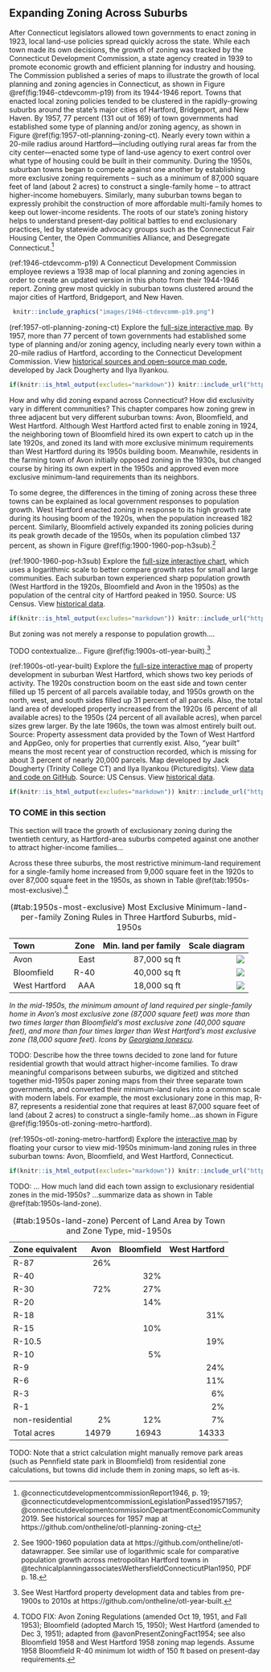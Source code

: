 ## Expanding Zoning Across Suburbs {- #expanding-zoning}

After Connecticut legislators allowed town governments to enact zoning in 1923, local land-use policies spread quickly across the state. While each town made its own decisions, the growth of zoning was tracked by the Connecticut Development Commission, a state agency created in 1939 to promote economic growth and efficient planning for industry and housing. The Commission published a series of maps to illustrate the growth of local planning and zoning agencies in Connecticut, as shown in Figure \@ref(fig:1946-ctdevcomm-p19) from its 1944-1946 report. Towns that enacted local zoning policies tended to be clustered in the rapidly-growing suburbs around the state's major cities of Hartford, Bridgeport, and New Haven. By 1957, 77 percent (131 out of 169) of town governments had established some type of planning and/or zoning agency, as shown in Figure \@ref(fig:1957-otl-planning-zoning-ct). Nearly every town within a 20-mile radius around Hartford---including outlying rural areas far from the city center---enacted some type of land-use agency to exert control over what type of housing could be built in their community. During the 1950s, suburban towns began to compete against one another by establishing more exclusive zoning requirements – such as a minimum of 87,000 square feet of land (about 2 acres) to construct a single-family home – to attract higher-income homebuyers. Similarly, many suburban towns began to expressly prohibit the construction of more affordable multi-family homes to keep out lower-income residents. The roots of our state’s zoning history helps to understand present-day political battles to end exclusionary practices, led by statewide advocacy groups such as the Connecticut Fair Housing Center, the Open Communities Alliance, and Desegregate Connecticut.^[@connecticutdevelopmentcommissionReport1946, p. 19; @connecticutdevelopmentcommissionLegislationPassed19571957; @connecticutdevelopmentcommissionDepartmentEconomicCommunity2019. See historical sources for 1957 map at https://github.com/ontheline/otl-planning-zoning-ct]

(ref:1946-ctdevcomm-p19) A Connecticut Development Commission employee reviews a 1938 map of local planning and zoning agencies in order to create an updated version in this photo from their 1944-1946 report. Zoning grew most quickly in suburban towns clustered around the major cities of Hartford, Bridgeport, and New Haven.

```r
 knitr::include_graphics("images/1946-ctdevcomm-p19.png")
```

(ref:1957-otl-planning-zoning-ct) Explore the [full-size interactive map](https://ontheline.github.io/otl-planning-zoning-ct/). By 1957, more than 77 percent of town governments had established some type of planning and/or zoning agency, including nearly every town within a 20-mile radius of Hartford, according to the Connecticut Development Commission. View [historical sources and open-source map code](https://github.com/ontheline/otl-planning-zoning-ct/), developed by Jack Dougherty and Ilya Ilyankou.

```r
if(knitr::is_html_output(excludes="markdown")) knitr::include_url("https://ontheline.github.io/otl-planning-zoning-ct/") else knitr::include_graphics("images/1957-otl-planning-zoning-ct.png")
```

How and why did zoning expand across Connecticut? How did exclusivity vary in different communities? This chapter compares how zoning grew in three adjacent but very different suburban towns: Avon, Bloomfield, and West Hartford. Although West Hartford acted first to enable zoning in 1924, the neighboring town of Bloomfield hired its own expert to catch up in the late 1920s, and zoned its land with more exclusive minimum requirements than West Hartford during its 1950s building boom. Meanwhile, residents in the farming town of Avon initially opposed zoning in the 1930s, but changed course by hiring its own expert in the 1950s and approved even more exclusive minimum-land requirements than its neighbors.

To some degree, the differences in the timing of zoning across these three towns can be explained as local government responses to population growth. West Hartford enacted zoning in response to its high growth rate during its housing boom of the 1920s, when the population increased 182 percent. Similarly, Bloomfield actively expanded its zoning policies during its peak growth decade of the 1950s, when its population climbed 137 percent, as shown in Figure \@ref(fig:1900-1960-pop-h3sub).^[See 1900-1960 population data at https://github.com/ontheline/otl-datawrapper. See similar use of logarithmic scale for comparative population growth across metropolitan Hartford towns in @technicalplanningassociatesWethersfieldConnecticutPlan1950, PDF p. 18.]

(ref:1900-1960-pop-h3sub) Explore the [full-size interactive chart](https://datawrapper.dwcdn.net/p69o9/), which uses a logarithmic scale to better compare growth rates for small and large communities. Each suburban town experienced sharp population growth (West Hartford in the 1920s, Bloomfield and Avon in the 1950s) as the population of the central city of Hartford peaked in 1950. Source: US Census. View [historical data](https://github.com/ontheline/otl-datawrapper).

```r
if(knitr::is_html_output(excludes="markdown")) knitr::include_url("https://datawrapper.dwcdn.net/p69o9/") else knitr::include_graphics("images/1900-1960-pop-h3sub.png")
```

But zoning was not merely a response to population growth....

TODO contextualize... Figure \@ref(fig:1900s-otl-year-built).^[See West Hartford property development data and tables from pre-1900s to 2010s at https://github.com/ontheline/otl-year-built.]

(ref:1900s-otl-year-built) Explore the [full-size interactive map](https://ontheline.github.io/otl-year-built/index-caption.html) of property development in suburban West Hartford, which shows two key periods of activity. The 1920s construction boom on the east side and town center filled up 15 percent of all parcels available today, and 1950s growth on the north, west, and south sides filled up 31 percent of all parcels. Also, the total land area of developed property increased from the 1920s (6 percent of all available acres) to the 1950s (24 percent of all available acres), when parcel sizes grew larger. By the late 1960s, the town was almost entirely built out. Source: Property assessment data provided by the Town of West Hartford and AppGeo, only for properties that currently exist. Also, "year built" means the most recent year of construction recorded, which is missing for about 3 percent of nearly 20,000 parcels. Map developed by Jack Dougherty (Trinity College CT) and Ilya Ilyankou (Picturedigits). View <a href="http://github.com/ontheline/otl-zoning-west-hartford/">data and code on GitHub</a>.  Source: US Census. View [historical data](https://github.com/ontheline/otl-datawrapper).

```r
if(knitr::is_html_output(excludes="markdown")) knitr::include_url("https://ontheline.github.io/otl-year-built/", height = "600px") else knitr::include_graphics("images/1900s-otl-year-built.png")
```

### TO COME in this section {-}

This section will trace the growth of exclusionary zoning during the twentieth century, as Hartford-area suburbs competed against one another to attract higher-income families...

Across these three suburbs, the most restrictive minimum-land requirement for a single-family home increased from 9,000 square feet in the 1920s to over 87,000 square feet in the 1950s, as shown in Table \@ref(tab:1950s-most-exclusive).^[TODO FIX: Avon Zoning Regulations (amended Oct 19, 1951, and Fall 1953); Bloomfield (adopted March 15, 1950); West Hartford (amended to Dec 3, 1951); adapted from @avonPresentZoningFact1954; see also Bloomfield 1958 and West Hartford 1958 zoning map legends. Assume 1958 Bloomfield R-40 minimum lot width of 150 ft based on present-day requirements.]

Table: (\#tab:1950s-most-exclusive) Most Exclusive Minimum-land-per-family Zoning Rules in Three Hartford Suburbs, mid-1950s

| Town  | Zone | Min. land per family | Scale diagram |
|:------|-----:|------:|--------------------:|
| Avon  | East | 87,000 sq ft  | ![](images/1950s-r-87.png) |
| Bloomfield | R-40 | 40,000 sq ft  | ![](images/1950s-r-40.png) |
| West Hartford | AAA  | 18,000 sq ft  | ![](images/1950s-r-18.png) |

*In the mid-1950s, the minimum amount of land required per single-family home in Avon's most exclusive zone (87,000 square feet) was more than two times larger than Bloomfield's most exclusive zone (40,000 square feet), and more than four times larger than West Hartford's most exclusive zone (18,000 square feet). Icons by [Georgiana Ionescu](https://thenounproject.com/georgiana.ionescu/collection/real-estate-outline/).*
<!-- Graphics from https://www.figma.com/file/7JitgyYxiT3xR3fyoZttKb/otl-zoning-graphics
Export at 4x resolution, then reduce size 25% to return to original dimensions -->

TODO: Describe how the three towns decided to zone land for future residential growth that would attract higher-income families. To draw meaningful comparisons between suburbs, we digitized and stitched together mid-1950s paper zoning maps from their three separate town governments, and converted their minimum-land rules into a common scale with modern labels. For example, the most exclusionary zone in this map, R-87, represents a residential zone that requires at least 87,000 square feet of land (about 2 acres) to construct a single-family home...as shown in Figure \@ref(fig:1950s-otl-zoning-metro-hartford).

(ref:1950s-otl-zoning-metro-hartford) Explore the [interactive map](https://ontheline.github.io/otl-zoning-metro-hartford/index-caption.html) by floating your cursor to view mid-1950s minimum-land zoning rules in three suburban towns: Avon, Bloomfield, and West Hartford, Connecticut.  

```r
if(knitr::is_html_output(excludes="markdown")) knitr::include_url("https://ontheline.github.io/otl-zoning-metro-hartford", height = "550px") else knitr::include_graphics("images/1950s-otl-zoning-metro-hartford.png")
```

TODO: ... How much land did each town assign to exclusionary residential zones in the mid-1950s? ...summarize data as shown in Table \@ref(tab:1950s-land-zone).

Table: (\#tab:1950s-land-zone) Percent of Land Area by Town and Zone Type, mid-1950s

| Zone equivalent | Avon | Bloomfield | West Hartford |
|:-----|-----:|-----:|-----:|
| R-87 | 26% |  |  |
| R-40 |  | 32% |  |
| R-30 | 72% | 27% |  |
| R-20 |  | 14% |  |
| R-18 |  |  | 31% |
| R-15 |  | 10% |  |
| R-10.5 |  |  | 19% |
| R-10 |  | 5% |  |
| R-9 |  |  | 24% |
| R-6 |  |  | 11% |
| R-3 |  |  | 6% |
| R-1 |  |  | 2% |
| non-residential | 2% | 12% | 7% |
| Total acres | 14979 | 16943 | 14333 |

TODO: Note that a strict calculation might manually remove park areas (such as Pennfield state park in Bloomfield) from residential zone calculations, but towns did include them in zoning maps, so left as-is.
